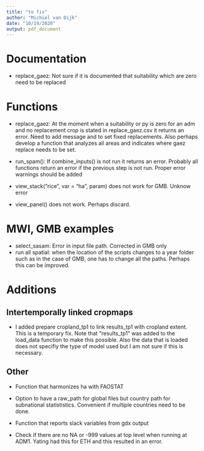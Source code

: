 ```yaml
---
title: "to fix"
author: "Michiel van Dijk"
date: "10/19/2020"
output: pdf_document
---
```


# Documentation
- replace_gaez: Not sure if it is documented that suitability which are zero need to be replaced

# Functions
- replace_gaez: At the moment when a suitability or py is zero for an adm and no replacement crop is stated in replace_gaez.csv it returns an error. Need to add message and to set fixed replacements. Also perhaps develop a function that analyzes all areas and indicates where gaez replace needs to be set.

- run_spam(): If combine_inputs() is not run it returns an error. Probably all functions return an error if the previous step is not run. Proper error warnings should be added

- view_stack("rice", var = "ha", param) does not work for GMB. Unknow error

- view_panel() does not work. Perhaps discard.

# MWI, GMB examples
- select_sasam: Error in input file path. Corrected in GMB only
- run all spatial: when the location of the scripts changes to a year folder such as in the case of GMB, one has to change all the paths. Perhaps this can be improved.



# Additions
## Intertemporally linked cropmaps

- I added prepare cropland_tp1 to link results_tp1 with cropland extent. This is a temporary fix. Note that "results_tp1" was added to the load_data function to make this possible. Also the data that is loaded does not specifiy the type of model used but I am not sure if this is necessary.

## Other
- Function that harmonizes ha with FAOSTAT

- Option to have a raw_path for global files but country path for subnational statististics. Convenient if multiple countries need to be done.

- Function that reports slack variables from gdx output

- Check if there are no NA or -999 values at top level when running at ADM1. Yating had this for ETH and this resulted in an error.
